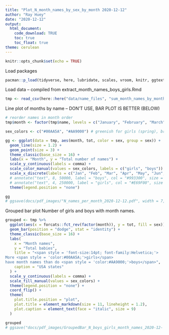 ```yaml
---
title: "Plot_N_month_names_by_sex_by_month 2020-12-12"
author: "Ray Huey"
date: "2020-12-12"
output: 
  html_document:
    code_download: TRUE
    toc: true
    toc_float: true
theme: cerulean
---
```

```r
knitr::opts_chunk$set(echo = TRUE)
```
Load packages
```r
pacman::p_load(tidyverse, here, lubridate, scales, vroom, knitr, ggtext)
```
Load data -- compiled from extract_month_names_boys_girls.Rmd
```r
tmp <- read_csv(here::here("data/name_files", "sum_month_names_by_month_sex.csv"))
```
Line plot of months by name --    DON'T USE, BAR PLOT IS BETTER (BELOW)
```r

# reorder names in month order
tmp$month <- factor(tmp$name, levels = c("January", "February", "March", "April", "May", "June", "July", "August", "September", "October", "November", "December"))

sex_colors <- c("#00AA5A", "#AA9000") # greenish for girls (spring), browish for boys

gg <- ggplot(data = tmp, aes(month, tot, color = sex, group = sex)) +
  geom_line(size = 1.2) +
  geom_point(size = 3) +
  theme_classic(base_size = 16) +
  labs(x = "Month", y = "Total number of names") +
  scale_y_continuous(labels = comma) +
  scale_color_manual(values = sex_colors, labels = c("girls", "boys")) +
  scale_x_discrete(labels = c("Jan", "Feb", "Mar", "Apr", "May", "Jun", "Jul", "Aug", "Sep", "Oct", "Nov", "Dec")) +
  # annotate("text", 8, 50000, label = "boys", col = "#993300", size = 8) +
  # annotate("text", 4, 250000, label = "girls", col = "#E69F00", size = 8) +
  theme(legend.position = "none")

gg
# ggsave(docs/pdf_images/"N_names_per_month_2020-12-12.pdf", width = 7, height = 5, units = "in")
```
Grouped bar plot Number of girls and boys with month names. 
```r
grouped <- tmp %>%
  ggplot(aes(x = forcats::fct_rev(factor(month)), y = tot, fill = sex)) +
  geom_bar(position = "dodge", stat = "identity") +
  theme_classic(base_size = 16) +
  labs(
    x = "Month names",
    y = "Total babies",
    title = "<span style = 'font-size:14pt; font-family:Helvetica;'>
More <span style = 'color:#00AA5A;'>girls</span>
have month names than do <span style = 'color:#AA9000;'>boys</span>",
    caption = "USA states"
  ) +
  scale_y_continuous(labels = comma) +
  scale_fill_manual(values = sex_colors) +
  theme(legend.position = "none") +
  coord_flip() +
  theme(
    plot.title.position = "plot",
    plot.title = element_markdown(size = 11, lineheight = 1.2),
    plot.caption = element_text(face = "italic", size = 9)
  )

grouped
# ggsave("docs/pdf_images/GroupedBar_N_boys_girls_month_names_2020-12- 12.pdf", width = 7, height = 5, units = "in")
```

